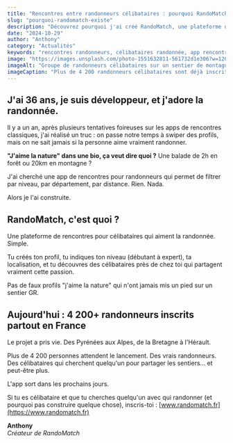 ```yaml
---
title: "Rencontres entre randonneurs célibataires : pourquoi RandoMatch existe"
slug: "pourquoi-randomatch-existe"
description: "Découvrez pourquoi j'ai créé RandoMatch, une plateforme de rencontres dédiée aux randonneurs célibataires. L'histoire d'un développeur passionné de randonnée qui voulait mieux."
date: "2024-10-29"
author: "Anthony"
category: "Actualités"
keywords: "rencontres randonneurs, célibataires randonnée, app rencontre outdoor, randonneurs célibataires France"
image: "https://images.unsplash.com/photo-1551632811-561732d1e306?w=1200&h=675&fit=crop"
imageAlt: "Groupe de randonneurs célibataires sur un sentier de montagne, profitant d'une vue panoramique"
imageCaption: "Plus de 4 200 randonneurs célibataires sont déjà inscrits sur RandoMatch partout en France"
---
```


## J'ai 36 ans, je suis développeur, et j'adore la randonnée.

Il y a un an, après plusieurs tentatives foireuses sur les apps de rencontres classiques, j'ai réalisé un truc : on passe notre temps à swiper des profils, mais on ne sait jamais si la personne aime vraiment randonner.

**"J'aime la nature" dans une bio, ça veut dire quoi ?** Une balade de 2h en forêt ou 20km en montagne ?

J'ai cherché une app de rencontres pour randonneurs qui permet de filtrer par niveau, par département, par distance. Rien. Nada.

Alors je l'ai construite.

## RandoMatch, c'est quoi ?

Une plateforme de rencontres pour célibataires qui aiment la randonnée. Simple.

Tu créés ton profil, tu indiques ton niveau (débutant à expert), ta localisation, et tu découvres des célibataires près de chez toi qui partagent vraiment cette passion.

Pas de faux profils "j'aime la nature" qui n'ont jamais mis un pied sur un sentier GR.

## Aujourd'hui : 4 200+ randonneurs inscrits partout en France

Le projet a pris vie. Des Pyrénées aux Alpes, de la Bretagne à l'Hérault.

Plus de 4 200 personnes attendent le lancement. Des vrais randonneurs. Des célibataires qui cherchent quelqu'un pour partager les sentiers... et peut-être plus.

L'app sort dans les prochains jours.

Si tu es célibataire et que tu cherches quelqu'un avec qui randonner (et pourquoi pas construire quelque chose), inscris-toi : [www.randomatch.fr](https://www.randomatch.fr)

**Anthony**  
*Créateur de RandoMatch*
